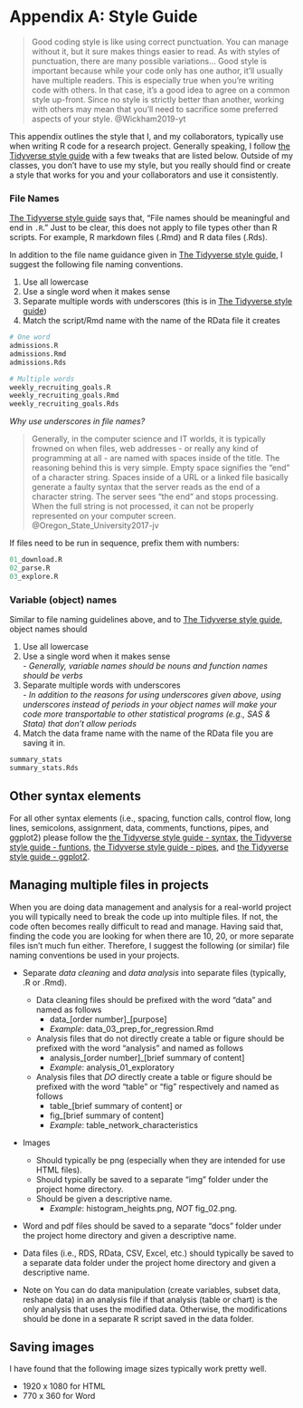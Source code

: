 # Appendix A: Style Guide {-}

> Good coding style is like using correct punctuation. You can manage without it, but it sure makes things easier to read. As with styles of punctuation, there are many possible variations... Good style is important because while your code only has one author, it’ll usually have multiple readers. This is especially true when you’re writing code with others. In that case, it’s a good idea to agree on a common style up-front. Since no style is strictly better than another, working with others may mean that you’ll need to sacrifice some preferred aspects of your style. @Wickham2019-yt


This appendix outlines the style that I, and my collaborators, typically use when writing R code for a research project. Generally speaking, I follow [the Tidyverse style guide](https://style.tidyverse.org/) with a few tweaks that are listed below. Outside of my classes, you don’t have to use my style, but you really should find or create a style that works for you and your collaborators and use it consistently.

### File Names {-}

[The Tidyverse style guide](https://style.tidyverse.org/files.html#names) says that, "File names should be meaningful and end in `.R`." Just to be clear, this does not apply to file types other than R scripts. For example, R markdown files (.Rmd) and R data files (.Rds).

In addition to the file name guidance given in [The Tidyverse style guide](https://style.tidyverse.org/files.html#names), I suggest the following file naming conventions.

1. Use all lowercase   
2. Use a single word when it makes sense   
3. Separate multiple words with underscores (this is in [The Tidyverse style guide](https://style.tidyverse.org/))   
4. Match the script/Rmd name with the name of the RData file it creates   

```r
# One word
admissions.R
admissions.Rmd
admissions.Rds

# Multiple words
weekly_recruiting_goals.R
weekly_recruiting_goals.Rmd
weekly_recruiting_goals.Rds
```

_Why use underscores in file names?_

> Generally, in the computer science and IT worlds, it is typically frowned on when files, web addresses - or really any kind of programming at all - are named with spaces inside of the title. The reasoning behind this is very simple. Empty space signifies the "end" of a character string.  Spaces inside of a URL or a linked file basically generate a faulty syntax that the server reads as the end of a character string.  The server sees "the end" and stops processing. When the full string is not processed, it can not be properly represented on your computer screen.  @Oregon_State_University2017-jv

If files need to be run in sequence, prefix them with numbers:

```r
01_download.R
02_parse.R
03_explore.R
```

### Variable (object) names {-}

Similar to file naming guidelines above, and to [The Tidyverse style guide](https://style.tidyverse.org/syntax.html#object-names), object names should

1. Use all lowercase    
2. Use a single word when it makes sense   
   _- Generally, variable names should be nouns and function names should be verbs_    
3. Separate multiple words with underscores   
   _- In addition to the reasons for using underscores given above, using underscores instead of periods in your object names will make your code more transportable to other statistical programs (e.g., SAS & Stata) that don't allow periods_    
4. Match the data frame name with the name of the RData file you are saving it in.    

```r
summary_stats
summary_stats.Rds
```

## Other syntax elements {-}

For all other syntax elements (i.e., spacing, function calls, control flow, long lines, semicolons, assignment, data, comments, functions, pipes, and ggplot2) please follow the [the Tidyverse style guide - syntax](https://style.tidyverse.org/syntax.html), [the Tidyverse style guide - funtions](https://style.tidyverse.org/functions.html), [the Tidyverse style guide - pipes](https://style.tidyverse.org/pipes.html), and [the Tidyverse style guide - ggplot2](https://style.tidyverse.org/ggplot2.html).

## Managing multiple files in projects {-}

When you are doing data management and analysis for a real-world project you will typically need to break the code up into multiple files. If not, the code often becomes really difficult to read and manage. Having said that, finding the code you are looking for when there are 10, 20, or more separate files isn't much fun either. Therefore, I suggest the following (or similar) file naming conventions be used in your projects.

* Separate _data cleaning_ and _data analysis_ into separate files (typically, .R or .Rmd).   
  
  - Data cleaning files should be prefixed with the word "data" and named as follows   
    + data_[order number]_[purpose]   
    + _Example_: data_03_prep_for_regression.Rmd    
  
  - Analysis files that do not directly create a table or figure should be
    prefixed with the word "analysis" and named as follows   
    + analysis_[order number]_[brief summary of content]    
    + _Example_: analysis_01_exploratory    
  
  - Analysis files that _DO_ directly create a table or figure should be prefixed with the word "table"  or "fig" respectively and named as follows   
    + table_[brief summary of content] or    
    + fig_[brief summary of content]   
    + _Example_: table_network_characteristics    

* Images    
  - Should typically be png (especially when they are intended for use HTML files).   
  - Should typically be saved to a separate "img" folder under the project home directory.   
  - Should be given a descriptive name.   
    + _Example_: histogram_heights.png, _NOT_ fig_02.png.

* Word and pdf files should be saved to a separate "docs" folder under the project home directory and given a descriptive name.

* Data files (i.e., RDS, RData, CSV, Excel, etc.) should typically be saved to a separate data folder under the project home directory and given a descriptive name.

* Note on You can do data manipulation (create variables, subset data, reshape data) in an analysis file if that analysis (table or chart) is the only analysis that uses the modified data. Otherwise, the modifications should be done in a separate R script saved in the data folder.

## Saving images {-}

I have found that the following image sizes typically work pretty well.

* 1920 x 1080 for HTML    
* 770 x 360 for Word    

